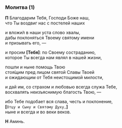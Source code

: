 ### Молитва (1)

**П** Благодарим Тебя, Господи Боже наш,  
что Ты воздвиг нас с постелей наших

и вложи́л в наши уста слово хвалы,  
дабы поклоняться Твоему святому имени  
и призывать его, —

и просим **[**Тебя**]**: по Своему состраданию,  
которое Ты всегда нам являл в нашей жизни,

пошли и ныне помощь Твою  
стоя́щим пред лицом святой Cлавы Твоей  
и ожидающим от Тебя неистощимой милости,

и дай им, со страхом и любовью всегда служа Тебе,  
восхвалять неизъяснимую благость Твою, —

ибо Тебе подобает вся слава, честь и поклонение,  
**[**`Отцу и Сыну и Святому Духу,`**]**  
ныне и всегда и во веки веков.

**Н** Аминь.
